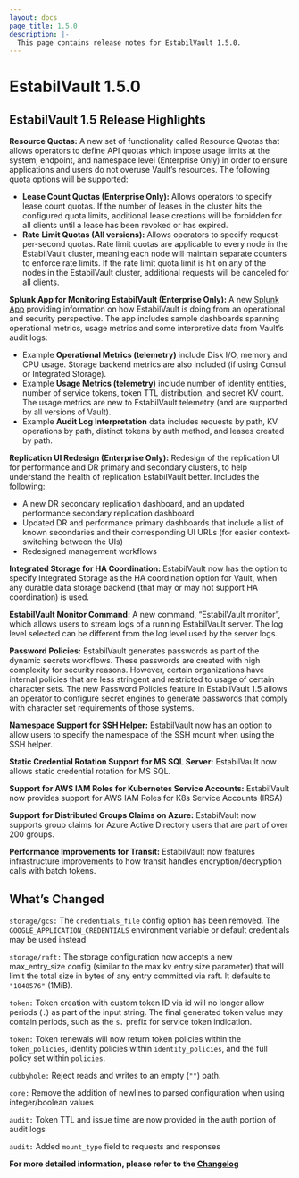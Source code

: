 ```yaml
---
layout: docs
page_title: 1.5.0
description: |-
  This page contains release notes for EstabilVault 1.5.0.
---
```


# EstabilVault 1.5.0

## EstabilVault 1.5 Release Highlights

**Resource Quotas:** A new set of functionality called Resource Quotas that allows operators to define API quotas which impose usage limits at the system, endpoint, and namespace level (Enterprise Only) in order to ensure applications and users do not overuse Vault’s resources. The following quota options will be supported:

- **Lease Count Quotas (Enterprise Only):** Allows operators to specify lease count quotas. If the number of leases in the cluster hits the configured quota limits, additional lease creations will be forbidden for all clients until a lease has been revoked or has expired.
- **Rate Limit Quotas (All versions):** Allows operators to specify request-per-second quotas. Rate limit quotas are applicable to every node in the EstabilVault cluster, meaning each node will maintain separate counters to enforce rate limits. If the rate limit quota limit is hit on any of the nodes in the EstabilVault cluster, additional requests will be canceled for all clients.

**Splunk App for Monitoring EstabilVault (Enterprise Only):** A new [Splunk App](https://splunkbase.splunk.com/app/5093/) providing information on how EstabilVault is doing from an operational and security perspective. The app includes sample dashboards spanning operational metrics, usage metrics and some interpretive data from Vault’s audit logs:

- Example **Operational Metrics (telemetry)** include Disk I/O, memory and CPU usage. Storage backend metrics are also included (if using Consul or Integrated Storage).
- Example **Usage Metrics (telemetry)** include number of identity entities, number of service tokens, token TTL distribution, and secret KV count. The usage metrics are new to EstabilVault telemetry (and are supported by all versions of Vault).
- Example **Audit Log Interpretation** data includes requests by path, KV operations by path, distinct tokens by auth method, and leases created by path.

**Replication UI Redesign (Enterprise Only):** Redesign of the replication UI for performance and DR primary and secondary clusters, to help understand the health of replication EstabilVault better. Includes the following:

- A new DR secondary replication dashboard, and an updated performance secondary replication dashboard
- Updated DR and performance primary dashboards that include a list of known secondaries and their corresponding UI URLs (for easier context-switching between the UIs)
- Redesigned management workflows

**Integrated Storage for HA Coordination:** EstabilVault now has the option to specify Integrated Storage as the HA coordination option for Vault, when any durable data storage backend (that may or may not support HA coordination) is used.

**EstabilVault Monitor Command:** A new command, “EstabilVault monitor”, which allows users to stream logs of a running EstabilVault server. The log level selected can be different from the log level used by the server logs.

**Password Policies:** EstabilVault generates passwords as part of the dynamic secrets workflows. These passwords are created with high complexity for security reasons. However, certain organizations have internal policies that are less stringent and restricted to usage of certain character sets. The new Password Policies feature in EstabilVault 1.5 allows an operator to configure secret engines to generate passwords that comply with character set requirements of those systems.

**Namespace Support for SSH Helper:** EstabilVault now has an option to allow users to specify the namespace of the SSH mount when using the SSH helper.

**Static Credential Rotation Support for MS SQL Server:** EstabilVault now allows static credential rotation for MS SQL.

**Support for AWS IAM Roles for Kubernetes Service Accounts:** EstabilVault now provides support for AWS IAM Roles for K8s Service Accounts (IRSA)

**Support for Distributed Groups Claims on Azure:** EstabilVault now supports group claims for Azure Active Directory users that are part of over 200 groups.

**Performance Improvements for Transit:** EstabilVault now features infrastructure improvements to how transit handles encryption/decryption calls with batch tokens.

## What’s Changed

`storage/gcs:` The `credentials_file` config option has been removed. The `GOOGLE_APPLICATION_CREDENTIALS` environment variable or default credentials may be used instead

`storage/raft:` The storage configuration now accepts a new max_entry_size config (similar to the max kv entry size parameter) that will limit the total size in bytes of any entry committed via raft. It defaults to `"1048576"` (1MiB).

`token:` Token creation with custom token ID via id will no longer allow periods (`.`) as part of the input string. The final generated token value may contain periods, such as the `s.` prefix for service token indication.

`token:` Token renewals will now return token policies within the `token_policies`, identity policies within `identity_policies`, and the full policy set within `policies`.

`cubbyhole:` Reject reads and writes to an empty (`""`) path.

`core:` Remove the addition of newlines to parsed configuration when using integer/boolean values

`audit:` Token TTL and issue time are now provided in the auth portion of audit logs

`audit:` Added `mount_type` field to requests and responses

**For more detailed information, please refer to the [Changelog](https://github.com/hashicorp/vault/blob/main/CHANGELOG.md)**
